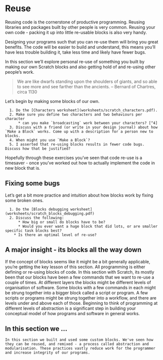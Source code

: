 # Reuse

Reusing code is the cornerstone of productive programming. Reusing libraries and packages built by other people is very common. Reusing your own code - packing it up into little re-usable blocks is also very handy.

Designing your programs such that you can re-use them will bring you great benefits. The code will be easier to build and understand, this means you'll have less trouble building it, take less time and likely have fewer bugs. 

In this section we'll explore personal re-use of something you built by making our own Scratch blocks and also getting hold of and re-using other people's work.

> We are like dwarfs standing upon the shoulders of giants, and so able to see more and see farther than the ancients.
– Bernard of Chartres, circa 1130


Let's begin by making some blocks of our own.

```block2

  1. Do the [Characters worksheet](worksheets/scratch_characters.pdf). 
  2. Make sure you define two characters and two behaviours per character
      * can you make `broadcasting` work between your characters? [^4] 
  3. Discuss with a friend (or write in your design journal) about how `Make a Block` works. Come up with a description for a person new to blocks.
  4. When might you use `Make a Block`?
  5. I asserted that re-using blocks results in fewer code bugs. Discuss how that be justified?

```

Hopefully through these exercises you've seen that code re-use is a timesaver - once you've worked out how to actually implement the code in new block that is.  

## Fixing some bugs

Let's get a bit more practice and intuition about how blocks work by fixing some broken ones. 

```block2
  1. Do the [Blocks debugging worksheet](worksheets/scratch_blocks_debugging.pdf)
  2. Discuss the following: 
      * How big or small do blocks have to be? 
      * Would you ever want a huge block that did lots, or are smaller specific task blocks best? 
    * Is there an optimal level of re-use?

```

## A major insight - its blocks all the way down

If the concept of blocks seems like it might be a bit generally applicable, you're getting the key lesson of this section. All programming is either defining or re-using blocks of code. In this section with Scratch, its mostly been that our blocks have been a few commands that we want to re-use a couple of times. At different layers the blocks might be different levels of organisation of software. Some blocks with a few commands in each might be strung together into a bigger block called a script or program. A few scripts or programs might be strung together into a workflow, and there are levels under and above each of those. Beginning to think of programming at different levels of abstraction is a significant step in building your conceptual model of how programs and software in general works. 

## In this section we ...

```block2

In this section we built and used some custom blocks. We've seen how they can be reused, and remixed - a process called abstraction and modularisation. These practices vastly reduce work for the programmer and increase integrity of our programs. 

```

[^4]: Don't panic if this doesn't work - broadcasting in Scratch highlights a technique in which we make different processes or scripts 'talk' to each other through messages. Its not a core technique by any means but the metaphor of 'talking' is here particularly strong - and it's quite fun - so its worth a go.


